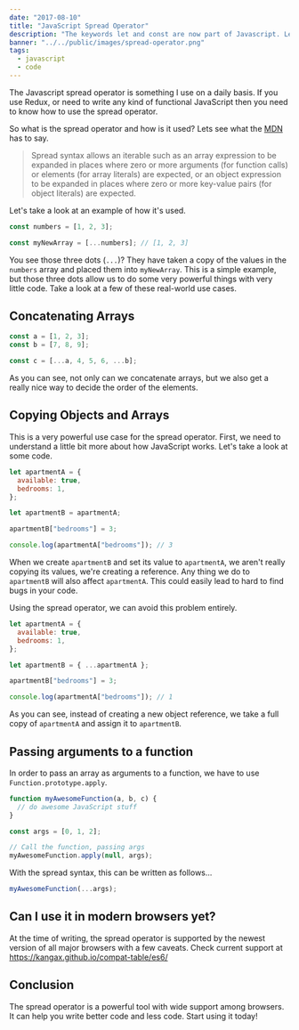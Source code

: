 ```yaml
---
date: "2017-08-10"
title: "JavaScript Spread Operator"
description: "The keywords let and const are now part of Javascript. Let's explore what they do and how they differ from the var keyword."
banner: "../../public/images/spread-operator.png"
tags:
  - javascript
  - code
---
```


The Javascript spread operator is something I use on a daily basis. If you use Redux, or need to write any kind of functional JavaScript then you need to know how to use the spread operator.

So what is the spread operator and how is it used? Lets see what the [MDN](https://developer.mozilla.org/en/docs/Web/JavaScript/Reference/Operators/Spread_operator) has to say.

> Spread syntax allows an iterable such as an array expression to be expanded in places where zero or more arguments (for function calls) or elements (for array literals) are expected, or an object expression to be expanded in places where zero or more key-value pairs (for object literals) are expected.

Let's take a look at an example of how it's used.

```javascript
const numbers = [1, 2, 3];

const myNewArray = [...numbers]; // [1, 2, 3]
```

You see those three dots (`...`)? They have taken a copy of the values in the `numbers` array and placed them into `myNewArray`. This is a simple example, but those three dots allow us to do some very powerful things with very little code. Take a look at a few of these real-world use cases.

## Concatenating Arrays

```javascript
const a = [1, 2, 3];
const b = [7, 8, 9];

const c = [...a, 4, 5, 6, ...b];
```

As you can see, not only can we concatenate arrays, but we also get a really nice way to decide the order of the elements.

## Copying Objects and Arrays

This is a very powerful use case for the spread operator. First, we need to understand a little bit more about how JavaScript works. Let's take a look at some code.

```javascript
let apartmentA = {
  available: true,
  bedrooms: 1,
};

let apartmentB = apartmentA;

apartmentB["bedrooms"] = 3;

console.log(apartmentA["bedrooms"]); // 3
```

When we create `apartmentB` and set its value to `apartmentA`, we aren't really copying its values, we're creating a reference. Any thing we do to `apartmentB` will also affect `apartmentA`. This could easily lead to hard to find bugs in your code.

Using the spread operator, we can avoid this problem entirely.

```javascript
let apartmentA = {
  available: true,
  bedrooms: 1,
};

let apartmentB = { ...apartmentA };

apartmentB["bedrooms"] = 3;

console.log(apartmentA["bedrooms"]); // 1
```

As you can see, instead of creating a new object reference, we take a full copy of `apartmentA` and assign it to `apartmentB`.

## Passing arguments to a function

In order to pass an array as arguments to a function, we have to use `Function.prototype.apply`.

```javascript
function myAwesomeFunction(a, b, c) {
  // do awesome JavaScript stuff
}

const args = [0, 1, 2];

// Call the function, passing args
myAwesomeFunction.apply(null, args);
```

With the spread syntax, this can be written as follows...

```javascript
myAwesomeFunction(...args);
```

## Can I use it in modern browsers yet?

At the time of writing, the spread operator is supported by the newest version of all major browsers with a few caveats. Check current support at https://kangax.github.io/compat-table/es6/

## Conclusion

The spread operator is a powerful tool with wide support among browsers. It can help you write better code and less code. Start using it today!
